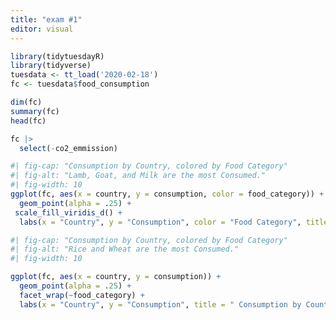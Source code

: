 ```yaml
---
title: "exam #1"
editor: visual
---
```

```r
library(tidytuesdayR)
library(tidyverse)
tuesdata <- tt_load('2020-02-18')
fc <- tuesdata$food_consumption
```

```r
dim(fc)
summary(fc)
head(fc)
```
```r
fc |>
  select(-co2_emmission)
```

```r
#| fig-cap: "Consumption by Country, colored by Food Category"
#| fig-alt: "Lamb, Goat, and Milk are the most Consumed."
#| fig-width: 10
ggplot(fc, aes(x = country, y = consumption, color = food_category)) +
  geom_point(alpha = .25) +
 scale_fill_viridis_d() +
  labs(x = "Country", y = "Consumption", color = "Food Category", title = " Consumption by Country, colored by Food Category")
```
```r
#| fig-cap: "Consumption by Country, colored by Food Category"
#| fig-alt: "Rice and Wheat are the most Consumed."
#| fig-width: 10

ggplot(fc, aes(x = country, y = consumption)) +
  geom_point(alpha = .25) +
  facet_wrap(~food_category) +
  labs(x = "Country", y = "Consumption", title = " Consumption by Country, faceted by Food Category")
```

